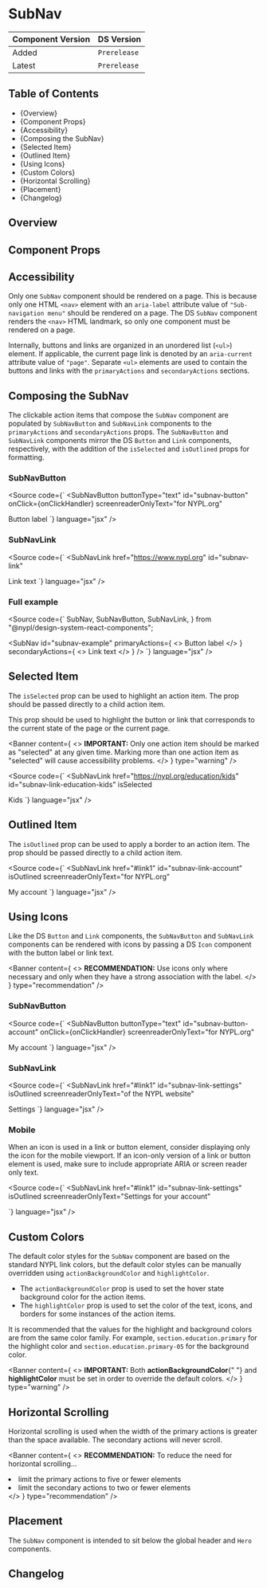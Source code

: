 

<Meta of={SubNavStories} />

# SubNav

| Component Version | DS Version   |
| ----------------- | ------------ |
| Added             | `Prerelease` |
| Latest            | `Prerelease` |

## Table of Contents

- {<Link href="#overview" target="_self">Overview</Link>}
- {<Link href="#component-props" target="_self">Component Props</Link>}
- {<Link href="#accessibility" target="_self">Accessibility</Link>}
- {<Link href="#composing-the-subnav" target="_self">Composing the SubNav</Link>}
- {<Link href="#selected-item" target="_self">Selected Item</Link>}
- {<Link href="#outlined-item" target="_self">Outlined Item</Link>}
- {<Link href="#using-icons" target="_self">Using Icons</Link>}
- {<Link href="#custom-colors" target="_self">Custom Colors</Link>}
- {<Link href="#horizontal-scrolling" target="_self">Horizontal Scrolling</Link>}
- {<Link href="#placement" target="_self">Placement</Link>}
- {<Link href="#changelog" target="_self">Changelog</Link>}

## Overview

<Description of={SubNavStories} />

## Component Props

<Canvas of={SubNavStories.WithControls} />

<ArgTypes of={SubNavStories.WithControls} />

## Accessibility

Only one `SubNav` component should be rendered on a page. This is because only
one HTML `<nav>` element with an `aria-label` attribute value of
`"Sub-navigation menu"` should be rendered on a page. The DS `SubNav` component
renders the `<nav>` HTML landmark, so only one component must be rendered on a
page.

Internally, buttons and links are organized in an unordered list (`<ul>`)
element. If applicable, the current page link is denoted by an `aria-current`
attribute value of `"page"`. Separate `<ul>` elements are used to contain the
buttons and links with the `primaryActions` and `secondaryActions` sections.

## Composing the SubNav

The clickable action items that compose the `SubNav` component are populated by
`SubNavButton` and `SubNavLink` components to the `primaryActions` and
`secondaryActions` props. The `SubNavButton` and `SubNavLink` components mirror
the DS `Button` and `Link` components, respectively, with the addition of the
`isSelected` and `isOutlined` props for formatting.

### SubNavButton

<Source
  code={`
<SubNavButton
  buttonType="text"
  id="subnav-button"
  onClick={onClickHandler}
  screenreaderOnlyText="for NYPL.org"
>
  Button label
</SubNavButton>
`}
  language="jsx"
/>

### SubNavLink

<Source
  code={`
<SubNavLink
  href="https://www.nypl.org"
  id="subnav-link"
>
  Link text
</SubNavLink>
`}
  language="jsx"
/>

### Full example

<Source
  code={`
  SubNav,
  SubNavButton,
  SubNavLink,
} from "@nypl/design-system-react-components";

<SubNav
  id="subnav-example"
  primaryActions={
    <>
      <SubNavButton
        buttonType="text"
        id="subnav-button"
        onClick={onClickHandler}
        screenreaderOnlyText="for NYPL.org"
      >
        Button label
      </SubNavButton>
    </>
  }
  secondaryActions={
    <>
      <SubNavLink href="https://www.nypl.org" id="subnav-link">
        Link text
      </SubNavLink>
    </>
  }
/>
`} language="jsx" />

## Selected Item

The `isSelected` prop can be used to highlight an action item. The prop should
be passed directly to a child action item.

This prop should be used to highlight the button or link that corresponds to the
current state of the page or the current page.

<Banner
  content={
    <>
      <strong>IMPORTANT:</strong> Only one action item should be marked as
      "selected" at any given time. Marking more than one action item as
      "selected" will cause accessibility problems.
    </>
  }
  type="warning"
/>

<Source
  code={`
<SubNavLink
  href="https://nypl.org/education/kids"
  id="subnav-link-education-kids"
  isSelected
>
  Kids
</SubNavLink>
`}
  language="jsx"
/>

<Canvas of={SubNavStories.SelectedItem} />

## Outlined Item

The `isOutlined` prop can be used to apply a border to an action item. The prop
should be passed directly to a child action item.

<Source
  code={`
<SubNavLink
  href="#link1"
  id="subnav-link-account"
  isOutlined
  screenreaderOnlyText="for NYPL.org"
>
  My account
</SubNavLink>
`}
  language="jsx"
/>

<Canvas of={SubNavStories.OutlinedItem} />

## Using Icons

Like the DS `Button` and `Link` components, the `SubNavButton` and `SubNavLink`
components can be rendered with icons by passing a DS `Icon` component with the
button label or link text.

<Banner
  content={
    <>
      <strong>RECOMMENDATION:</strong> Use icons only where necessary and only
      when they have a strong association with the label.
    </>
  }
  type="recommendation"
/>

### SubNavButton

<Source
  code={`
<SubNavButton
  buttonType="text"
  id="subnav-button-account"
  onClick={onClickHandler}
  screenreaderOnlyText="for NYPL.org"
>
  <Icon
    name="actionIdentityFilled"
    size="medium"
  />
  My account
</SubNavLink>
`}
  language="jsx"
/>

### SubNavLink

<Source
  code={`
<SubNavLink
  href="#link1"
  id="subnav-link-settings"
  isOutlined
  screenreaderOnlyText="of the NYPL website"
>
  <Icon
    name="actionSettings"
    size="medium"
  />
  Settings
</SubNavLink>
`}
  language="jsx"
/>

<Canvas of={SubNavStories.UsingIcons} />

### Mobile

When an icon is used in a link or button element, consider displaying only the
icon for the mobile viewport. If an icon-only version of a link or button
element is used, make sure to include appropriate ARIA or screen reader only
text.

<Source
  code={`
<SubNavLink
  href="#link1"
  id="subnav-link-settings"
  isOutlined
  screenreaderOnlyText="Settings for your account"
>
  <Icon
    name="actionSettings"
    size="medium"
  />
</SubNavLink>
`}
  language="jsx"
/>

<Canvas of={SubNavStories.UsingIconsMobile} />

## Custom Colors

The default color styles for the `SubNav` component are based on the standard NYPL
link colors, but the default color styles can be manually overridden using
`actionBackgroundColor` and `highlightColor`.

- The `actionBackgroundColor` prop is used to set the hover state background
  color for the action items.
- The `highlightColor` prop is used to set the color of the text, icons, and
  borders for some instances of the action items.

It is recommended that the values for the highlight and background colors are
from the same color family. For example, `section.education.primary` for the
highlight color and `section.education.primary-05` for the background color.

<Banner
  content={
    <>
      <strong>IMPORTANT:</strong> Both <strong>actionBackgroundColor</strong>{" "}
      and <strong>highlightColor</strong> must be set in order to override the
      default colors.
    </>
  }
  type="warning"
/>

<Canvas of={SubNavStories.CustomColors} />

## Horizontal Scrolling

Horizontal scrolling is used when the width of the primary actions is greater
than the space available. The secondary actions will never scroll.

<Banner
  content={
    <>
      <strong>RECOMMENDATION:</strong> To reduce the need for horizontal
      scrolling...
      <List mb="0" paddingStart="s">
        <li>limit the primary actions to five or fewer elements</li>
        <li>limit the secondary actions to two or fewer elements</li>
      </List>
    </>
  }
  type="recommendation"
/>

<Canvas of={SubNavStories.HorizontalScrolling} />

## Placement

The `SubNav` component is intended to sit below the global header and `Hero`
components.

<Canvas of={SubNavStories.Placement} />

## Changelog

<ComponentChangelogTable changelogData={changelogData} />

